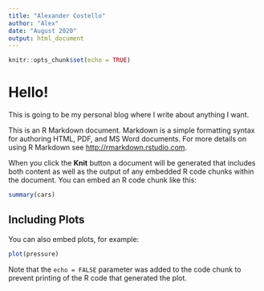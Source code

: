 ---
title: "Alexander Costello"
author: "Alex"
date: "August 2020" 
output: html_document
---

```{r setup, include=FALSE}
knitr::opts_chunk$set(echo = TRUE)
```

# Hello!
This is going to be my personal blog where I write about anything I want.

This is an R Markdown document. Markdown is a simple formatting syntax for authoring HTML, PDF, and MS Word documents. For more details on using R Markdown see <http://rmarkdown.rstudio.com>.

When you click the **Knit** button a document will be generated that includes both content as well as the output of any embedded R code chunks within the document. You can embed an R code chunk like this:

```{r cars}
summary(cars)
```

## Including Plots

You can also embed plots, for example:

```{r pressure, echo=FALSE}
plot(pressure)
```

Note that the `echo = FALSE` parameter was added to the code chunk to prevent printing of the R code that generated the plot.

